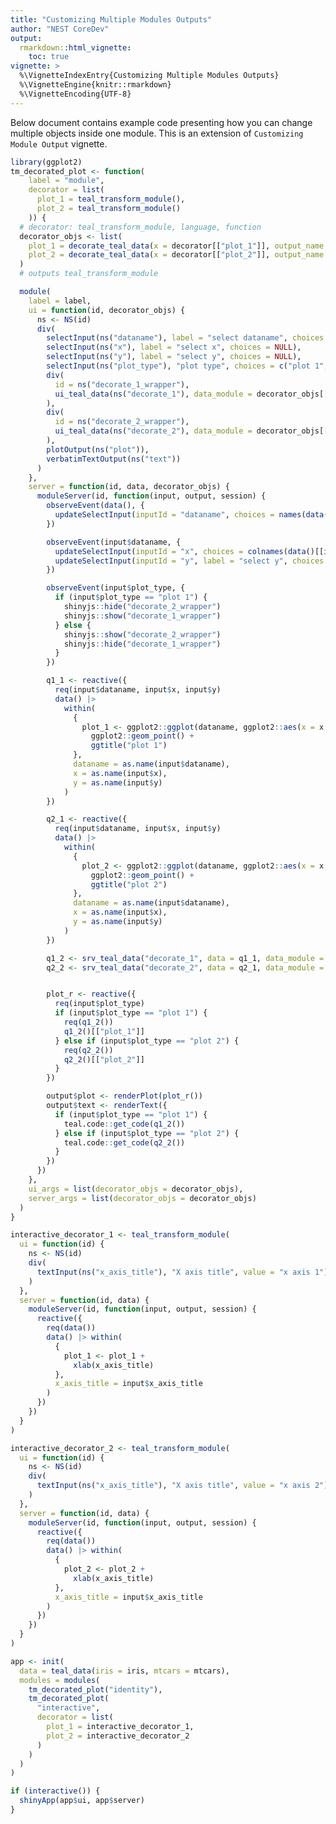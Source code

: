 ```yaml
---
title: "Customizing Multiple Modules Outputs"
author: "NEST CoreDev"
output:
  rmarkdown::html_vignette:
    toc: true
vignette: >
  %\VignetteIndexEntry{Customizing Multiple Modules Outputs}
  %\VignetteEngine{knitr::rmarkdown}
  %\VignetteEncoding{UTF-8}
---
```


Below document contains example code presenting how you can change multiple objects inside one module.
This is an extension of `Customizing Module Output` vignette.

```r
library(ggplot2)
tm_decorated_plot <- function(
    label = "module",
    decorator = list(
      plot_1 = teal_transform_module(),
      plot_2 = teal_transform_module()
    )) {
  # decorator: teal_transform_module, language, function
  decorator_objs <- list(
    plot_1 = decorate_teal_data(x = decorator[["plot_1"]], output_name = "plot_1"),
    plot_2 = decorate_teal_data(x = decorator[["plot_2"]], output_name = "plot_2")
  )
  # outputs teal_transform_module

  module(
    label = label,
    ui = function(id, decorator_objs) {
      ns <- NS(id)
      div(
        selectInput(ns("dataname"), label = "select dataname", choices = NULL),
        selectInput(ns("x"), label = "select x", choices = NULL),
        selectInput(ns("y"), label = "select y", choices = NULL),
        selectInput(ns("plot_type"), "plot type", choices = c("plot 1", "plot 2"), selected = "plot 1"),
        div(
          id = ns("decorate_1_wrapper"),
          ui_teal_data(ns("decorate_1"), data_module = decorator_objs[[1]])
        ),
        div(
          id = ns("decorate_2_wrapper"),
          ui_teal_data(ns("decorate_2"), data_module = decorator_objs[[2]])
        ),
        plotOutput(ns("plot")),
        verbatimTextOutput(ns("text"))
      )
    },
    server = function(id, data, decorator_objs) {
      moduleServer(id, function(input, output, session) {
        observeEvent(data(), {
          updateSelectInput(inputId = "dataname", choices = names(data()))
        })

        observeEvent(input$dataname, {
          updateSelectInput(inputId = "x", choices = colnames(data()[[input$dataname]]))
          updateSelectInput(inputId = "y", label = "select y", choices = colnames(data()[[input$dataname]]))
        })

        observeEvent(input$plot_type, {
          if (input$plot_type == "plot 1") {
            shinyjs::hide("decorate_2_wrapper")
            shinyjs::show("decorate_1_wrapper")
          } else {
            shinyjs::show("decorate_2_wrapper")
            shinyjs::hide("decorate_1_wrapper")
          }
        })

        q1_1 <- reactive({
          req(input$dataname, input$x, input$y)
          data() |>
            within(
              {
                plot_1 <- ggplot2::ggplot(dataname, ggplot2::aes(x = x, y = y)) +
                  ggplot2::geom_point() +
                  ggtitle("plot 1")
              },
              dataname = as.name(input$dataname),
              x = as.name(input$x),
              y = as.name(input$y)
            )
        })

        q2_1 <- reactive({
          req(input$dataname, input$x, input$y)
          data() |>
            within(
              {
                plot_2 <- ggplot2::ggplot(dataname, ggplot2::aes(x = x, y = y)) +
                  ggplot2::geom_point() +
                  ggtitle("plot 2")
              },
              dataname = as.name(input$dataname),
              x = as.name(input$x),
              y = as.name(input$y)
            )
        })

        q1_2 <- srv_teal_data("decorate_1", data = q1_1, data_module = decorator_objs[[1]], modules = module())
        q2_2 <- srv_teal_data("decorate_2", data = q2_1, data_module = decorator_objs[[2]], modules = module())


        plot_r <- reactive({
          req(input$plot_type)
          if (input$plot_type == "plot 1") {
            req(q1_2())
            q1_2()[["plot_1"]]
          } else if (input$plot_type == "plot 2") {
            req(q2_2())
            q2_2()[["plot_2"]]
          }
        })

        output$plot <- renderPlot(plot_r())
        output$text <- renderText({
          if (input$plot_type == "plot 1") {
            teal.code::get_code(q1_2())
          } else if (input$plot_type == "plot 2") {
            teal.code::get_code(q2_2())
          }
        })
      })
    },
    ui_args = list(decorator_objs = decorator_objs),
    server_args = list(decorator_objs = decorator_objs)
  )
}
```


```r
interactive_decorator_1 <- teal_transform_module(
  ui = function(id) {
    ns <- NS(id)
    div(
      textInput(ns("x_axis_title"), "X axis title", value = "x axis 1")
    )
  },
  server = function(id, data) {
    moduleServer(id, function(input, output, session) {
      reactive({
        req(data())
        data() |> within(
          {
            plot_1 <- plot_1 +
              xlab(x_axis_title)
          },
          x_axis_title = input$x_axis_title
        )
      })
    })
  }
)

interactive_decorator_2 <- teal_transform_module(
  ui = function(id) {
    ns <- NS(id)
    div(
      textInput(ns("x_axis_title"), "X axis title", value = "x axis 2")
    )
  },
  server = function(id, data) {
    moduleServer(id, function(input, output, session) {
      reactive({
        req(data())
        data() |> within(
          {
            plot_2 <- plot_2 +
              xlab(x_axis_title)
          },
          x_axis_title = input$x_axis_title
        )
      })
    })
  }
)
```



```r
app <- init(
  data = teal_data(iris = iris, mtcars = mtcars),
  modules = modules(
    tm_decorated_plot("identity"),
    tm_decorated_plot(
      "interactive",
      decorator = list(
        plot_1 = interactive_decorator_1,
        plot_2 = interactive_decorator_2
      )
    )
  )
)

if (interactive()) {
  shinyApp(app$ui, app$server)
}
```
